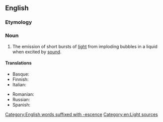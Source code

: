 ==English==

===Etymology===
{{prefix|en|sono|luminescence}}

===Noun===
{{wikipedia}}
{{en-noun|-}}

# {{lb|en|physics}} The emission of short bursts of [[light]] from imploding bubbles in a liquid when excited by [[sound]].

====Translations====
{{trans-top|The emission of short bursts of light from imploding bubbles}}
* Basque: {{t+|eu|sonolumineszentzia}}
* Finnish: {{t|fi|sonoluminesenssi}}
* Italian: {{t+|it|sonoluminescenza|f}}
{{trans-mid}}
* Romanian: {{t+|ro|sonoluminiscență|f}}
* Russian: {{t+|ru|сонолюминесце́нция|f}}
* Spanish: {{t|es|sonoluminiscencia|f}}
{{trans-bottom}}

[[Category:English words suffixed with -escence]]
[[Category:en:Light sources]]